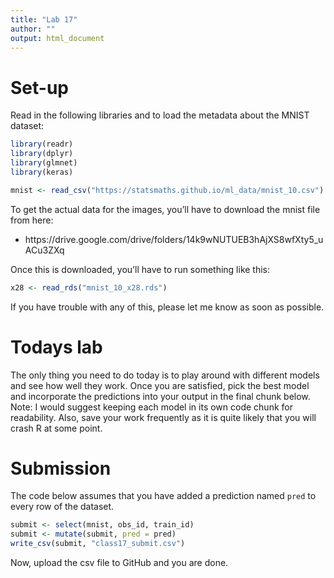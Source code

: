 ```yaml
---
title: "Lab 17"
author: ""
output: html_document
---
```


# Set-up

Read in the following libraries and to load the metadata about
the MNIST dataset:

```r
library(readr)
library(dplyr)
library(glmnet)
library(keras)

mnist <- read_csv("https://statsmaths.github.io/ml_data/mnist_10.csv")
```

To get the actual data for the images, you'll have to download the mnist file
from here:

- https://drive.google.com/drive/folders/14k9wNUTUEB3hAjXS8wfXty5_uACu3ZXq

Once this is downloaded, you'll have to run something like this:

```r
x28 <- read_rds("mnist_10_x28.rds")
```

If you have trouble with any of this, please let me know as soon as possible.


# Todays lab

The only thing you need to do today is to play around with different models
and see how well they work. Once you are satisfied, pick the best model and
incorporate the predictions into your output in the final chunk below. Note:
I would suggest keeping each model in its own code chunk for readability.
Also, save your work frequently as it is quite likely that you will crash
R at some point.










# Submission

The code below assumes that you have added a prediction named
`pred` to every row of the dataset.

```r
submit <- select(mnist, obs_id, train_id)
submit <- mutate(submit, pred = pred)
write_csv(submit, "class17_submit.csv")
```

Now, upload the csv file to GitHub and you are done.
